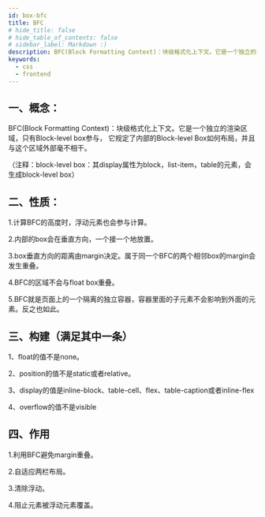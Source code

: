 ```yaml
---
id: box-bfc
title: BFC
# hide_title: false
# hide_table_of_contents: false
# sidebar_label: Markdown :)
description: BFC(Block Formatting Context)：块级格式化上下文。它是一个独立的渲染区域，只有Block-level box参与， 它规定了内部的Block-level Box如何布局，并且与这个区域外部毫不相干。
keywords:
  - css
  - frontend
---
```


## 一、概念：
BFC(Block Formatting Context)：块级格式化上下文。它是一个独立的渲染区域，只有Block-level box参与， 它规定了内部的Block-level Box如何布局，并且与这个区域外部毫不相干。

（注释：block-level box：其display属性为block，list-item，table的元素，会生成block-level box）

## 二、性质：
1.计算BFC的高度时，浮动元素也会参与计算。

2.内部的box会在垂直方向，一个接一个地放置。

3.box垂直方向的距离由margin决定。属于同一个BFC的两个相邻box的margin会发生重叠。

4.BFC的区域不会与float box重叠。

5.BFC就是页面上的一个隔离的独立容器，容器里面的子元素不会影响到外面的元素。反之也如此。

## 三、构建（满足其中一条）
1、float的值不是none。

2、position的值不是static或者relative。

3、display的值是inline-block、table-cell、flex、table-caption或者inline-flex

4、overflow的值不是visible

## 四、作用
1.利用BFC避免margin重叠。

2.自适应两栏布局。

3.清除浮动。

4.阻止元素被浮动元素覆盖。


